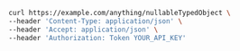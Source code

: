 ```bash showLineNumbers copy filename="Nullable Typed Object Post usage example"
curl https://example.com/anything/nullableTypedObject \
--header 'Content-Type: application/json' \
--header 'Accept: application/json' \
--header 'Authorization: Token YOUR_API_KEY'
```
